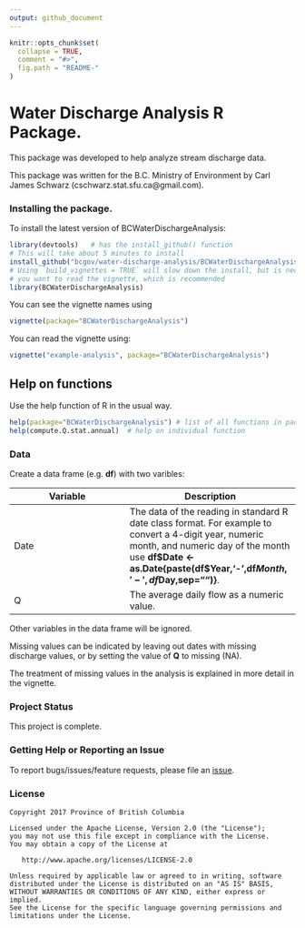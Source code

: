 ```yaml
---
output: github_document
---
```


<!-- README.md is generated from README.Rmd. Please edit the README.Rmd file -->

```r
knitr::opts_chunk$set(
  collapse = TRUE,
  comment = "#>",
  fig.path = "README-"
)
```

# Water Discharge Analysis R Package.

This package was developed to help analyze stream discharge data. 

This package was written for the B.C. Ministry of Environment
by Carl James Schwarz (cschwarz.stat.sfu.ca@gmail.com).


### Installing the package.

To install the latest version of BCWaterDischargeAnalysis:


```r
library(devtools)   # has the install_github() function
# This will take about 5 minutes to install
install_github("bcgov/water-discharge-analysis/BCWaterDischargeAnalysis", build_vignettes = TRUE) 
# Using `build_vignettes = TRUE` will slow down the install, but is necessary if 
# you want to read the vignette, which is recommended
library(BCWaterDischargeAnalysis)
```

You can see the vignette names using
```r
vignette(package="BCWaterDischargeAnalysis")
```

You can read the vignette using:
```r
vignette("example-analysis", package="BCWaterDischargeAnalysis")
```


## Help on functions
Use the help function of R in the usual way.
```r
help(package="BCWaterDischargeAnalysis") # list of all functions in package
help(compute.Q.stat.annual)  # help on individual function
```

### Data
Create a data frame (e.g. __df__) with two varibles:

Variable | Description
---------|-------------
Date   | The data of the reading in standard R date class format. For example to convert a 4-digit year, numeric month, and numeric day of the month use __df$Date  <- as.Date{paste(df$Year,'-',df$Month,'-',df$Day,sep="")}__.
Q  | The average daily flow as a numeric value.

Other variables in the data frame will be ignored.

Missing values can be indicated by leaving out dates with missing
discharge values, or by setting the value of __Q__ to missing (NA).

The treatment of missing values in the analysis is explained in more
detail in the vignette.




### Project Status
This project is complete.

### Getting Help or Reporting an Issue

To report bugs/issues/feature requests, please file an [issue](https://github.com/bcgov/water-discharge-analysis/issues/).

### License

    Copyright 2017 Province of British Columbia

    Licensed under the Apache License, Version 2.0 (the "License");
    you may not use this file except in compliance with the License.
    You may obtain a copy of the License at 

       http://www.apache.org/licenses/LICENSE-2.0

    Unless required by applicable law or agreed to in writing, software
    distributed under the License is distributed on an "AS IS" BASIS,
    WITHOUT WARRANTIES OR CONDITIONS OF ANY KIND, either express or implied.
    See the License for the specific language governing permissions and
    limitations under the License.



